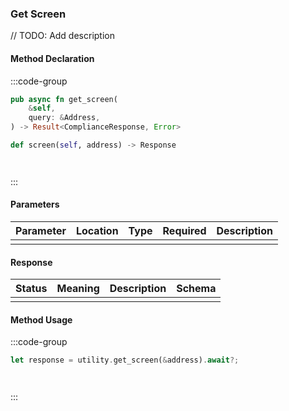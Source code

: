 ### Get Screen

// TODO: Add description

#### Method Declaration

:::code-group

```rust [Rust]
pub async fn get_screen(
    &self,
    query: &Address,
) -> Result<ComplianceResponse, Error>
```

```python [Python]
def screen(self, address) -> Response
```

```typescript [TypeScript]

```

```url [API]
```

:::

#### Parameters

| Parameter | Location | Type  | Required | Description |
| --------- | -------- | ----- | -------- | ----------- |
|           |          |       |          |             |

#### Response

| Status | Meaning | Description | Schema |
| ------ | ------- | ----------- | ------ |
|        |         |             |        |

#### Method Usage

:::code-group

```rust [Rust]
let response = utility.get_screen(&address).await?;
```

```python [Python]

```

```typescript [TypeScript]

```

:::


